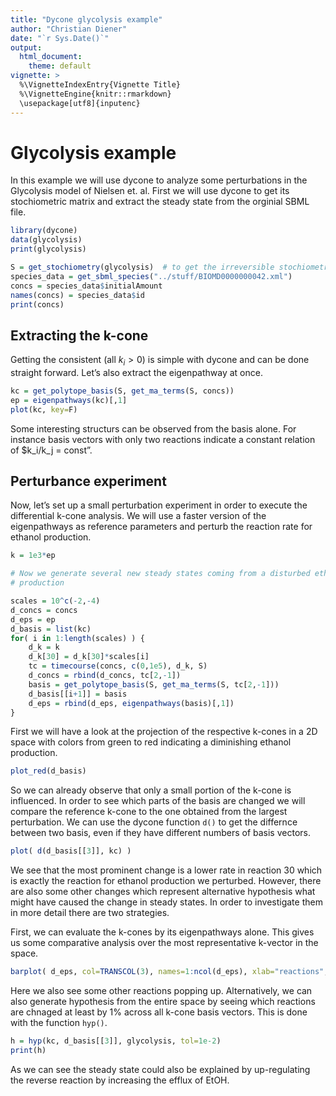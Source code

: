 ```yaml
---
title: "Dycone glycolysis example"
author: "Christian Diener"
date: "`r Sys.Date()`"
output:
  html_document:
    theme: default
vignette: >
  %\VignetteIndexEntry{Vignette Title}
  %\VignetteEngine{knitr::rmarkdown}
  \usepackage[utf8]{inputenc}
---
```


Glycolysis example
==================

In this example we will use dycone to analyze some perturbations in the 
Glycolysis model of Nielsen et. al. First we will use dycone to get its stochiometric matrix and extract the steady state from the orginial SBML file.

```r
library(dycone)
data(glycolysis)
print(glycolysis)

S = get_stochiometry(glycolysis)  # to get the irreversible stochiometric matrix
species_data = get_sbml_species("../stuff/BIOMD0000000042.xml") 
concs = species_data$initialAmount
names(concs) = species_data$id
print(concs)
```

Extracting the k-cone
---------------------

Getting the consistent (all $k_i>0$) is simple with dycone and can be done straight
forward. Let's also extract the eigenpathway at once.

```r
kc = get_polytope_basis(S, get_ma_terms(S, concs))
ep = eigenpathways(kc)[,1]
plot(kc, key=F)
```

Some interesting structurs can be observed from the basis alone. For instance basis vectors with only two reactions indicate a constant relation of $k_i/k_j = const".

Perturbance experiment
----------------------

Now, let's set up a small perturbation experiment in order to execute the differential k-cone analysis. We will use a faster version of the eigenpathways
as reference parameters and perturb the reaction rate for ethanol production.

```r
k = 1e3*ep

# Now we generate several new steady states coming from a disturbed ethanol 
# production 

scales = 10^c(-2,-4)
d_concs = concs
d_eps = ep 
d_basis = list(kc)
for( i in 1:length(scales) ) {
	d_k = k
	d_k[30] = d_k[30]*scales[i]
	tc = timecourse(concs, c(0,1e5), d_k, S)
	d_concs = rbind(d_concs, tc[2,-1])
	basis = get_polytope_basis(S, get_ma_terms(S, tc[2,-1]))
	d_basis[[i+1]] = basis
	d_eps = rbind(d_eps, eigenpathways(basis)[,1])
}
``` 

First we will have a look at the projection of the respective k-cones in a 2D space
with colors from green to red indicating a diminishing ethanol production.

```r
plot_red(d_basis)
```

So we can already observe that only a small portion of the k-cone is influenced.
In order to see which parts of the basis are changed we will compare the reference
k-cone to the one obtained from the largest perturbation. We can use the dycone function `d()` to get the differnce between two basis, even if they have different numbers of basis vectors.

```r
plot( d(d_basis[[3]], kc) )
```
We see that the most prominent change is a lower rate in reaction 30 which is exactly
the reaction for ethanol production we perturbed. However, there are also some other
changes which represent alternative hypothesis what might have caused the change in
steady states. In order to investigate them in more detail there are two strategies.

First, we can evaluate the k-cones by its eigenpathways alone. This gives us some
comparative analysis over the most representative k-vector in the space.

```r
barplot( d_eps, col=TRANSCOL(3), names=1:ncol(d_eps), xlab="reactions", beside=T )
```

Here we also see some other reactions popping up.
Alternatively, we can also generate hypothesis from the entire space by seeing which
reactions are chnaged at least by 1% across all k-cone basis vectors. This is done
with the function `hyp()`.

```r
h = hyp(kc, d_basis[[3]], glycolysis, tol=1e-2)
print(h)
```

As we can see the steady state could also be explained by up-regulating the reverse
reaction by increasing the efflux of EtOH.

